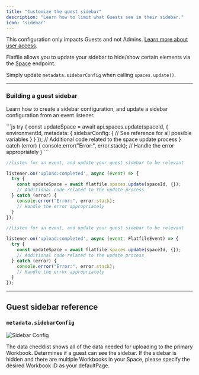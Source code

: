 ```yaml
---
title: "Customize the guest sidebar"
description: "Learn how to limit what Guests see in their sidebar."
icon: 'sidebar'
---
```


<Info>This configuration only impacts Guests and not Admins. [Learn more about user access](../developer-tools/security/roles-and-permissions).</Info>

Flatfile allows you to update your sidebar to hide/show certain elements via the <Tooltip tip="A micro-application...">[Space](../concepts/spaces)</Tooltip> endpoint.

Simply update `metadata.sidebarConfig` when calling `spaces.update()`.

---

### Building a guest sidebar

Learn how to create a sidebar configuration, and update a sidebar configuration from an event listener.

<CodeGroup>
```js
try {
  const updateSpace = await api.spaces.update(spaceId, {
    environmentId,
    metadata: {
      sidebarConfig: {
        // See reference for all possible variables
      }
    }
  });
  // Additional code related to the space update process
} catch (error) {
  console.error("Error:", error.stack);
  // Handle the error appropriately
}
```

```js listener.js
//listen for an event, and update your guest sidebar to be relevant

listener.on('upload:completed', async (event) => {
  try {
    const updateSpace = await flatfile.spaces.update(spaceId, {});
    // Additional code related to the update process
  } catch (error) {
    console.error("Error:", error.stack);
    // Handle the error appropriately
  }
});
```
```js listener.ts
//listen for an event, and update your guest sidebar to be relevant

listener.on('upload:completed', async (event: FlatfileEvent) => {
  try {
    const updateSpace = await flatfile.spaces.update(spaceId, {});
    // Additional code related to the update process
  } catch (error) {
    console.error("Error:", error.stack);
    // Handle the error appropriately
  }
});
```
</CodeGroup>

---

## Guest sidebar reference

### `metadata.sidebarConfig`
![Sidebar Config](../images/customize/sidebarConfig.png)

<ParamField path="showDataChecklist" type="boolean">The data checklist shows all of the data needed for uploading to the primary Workbook. </ParamField>
<ParamField path="showSidebar" type="boolean"> Determines if a guest can see the sidebar. If the sidebar is hidden and there are multiple Workbooks in your Space, please specify the desired Workbook ID as your defaultPage. </ParamField>
